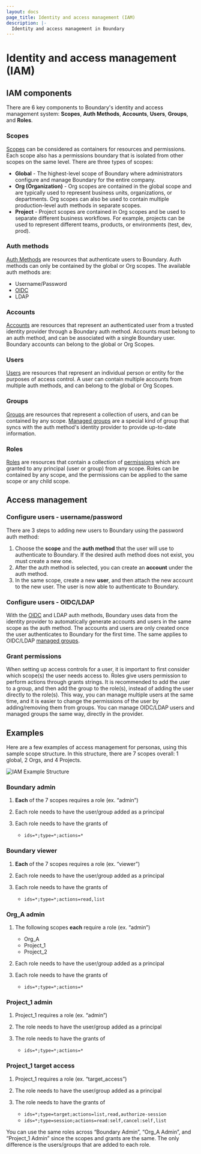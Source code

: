 ```yaml
---
layout: docs
page_title: Identity and access management (IAM)
description: |-
  Identity and access management in Boundary
---
```


# Identity and access management (IAM)

## IAM components
There are 6 key components to Boundary's identity and access management system: **Scopes**, **Auth Methods**, **Accounts**, **Users**, **Groups**, and **Roles**.

### Scopes
[Scopes](/boundary/docs/concepts/domain-model/scopes) can be considered as containers for resources and permissions. Each scope also has a permissions boundary that is isolated from other scopes on the same level. There are three types of scopes:
- **Global** - The highest-level scope of Boundary where administrators configure and manage Boundary for the entire company.
- **Org (Organization)** - Org scopes are contained in the global scope and are typically used to represent business units, organizations, or departments.
Org scopes can also be used to contain multiple production-level auth methods in separate scopes.
- **Project** - Project scopes are contained in Org scopes and be used to separate different business workflows. For example, projects can be used to represent different teams, products, or environments (test, dev, prod).

### Auth methods
[Auth Methods](/boundary/docs/concepts/domain-model/auth-methods) are resources that authenticate users to
Boundary. Auth methods can only be contained by the global or Org scopes. The available auth methods are:
- Username/Password
- [OIDC](/boundary/tutorials/identity-management/oidc-auth)
- LDAP

### Accounts
[Accounts](/boundary/docs/concepts/domain-model/accounts) are resources that represent an authenticated user from a trusted identity provider through a Boundary auth method. Accounts must belong to an auth method, and can be associated with a single Boundary user. Boundary accounts can belong to the global or Org Scopes.

### Users
[Users](/boundary/docs/concepts/domain-model/users) are resources that represent an individual person or entity for the purposes of
access control. A user can contain multiple accounts from multiple auth methods, and can belong to the global or Org Scopes.

### Groups
[Groups](/boundary/docs/concepts/domain-model/groups) are resources that represent a collection of users, and can be contained by any
scope. [Managed groups](/boundary/docs/concepts/domain-model/managed-groups) are a special kind of group that syncs with the auth
method's identity provider to provide up-to-date information.

### Roles
[Roles](/boundary/docs/concepts/domain-model/roles) are resources that contain a collection of
[permissions](/boundary/docs/concepts/security/permissions) which are granted to any principal (user or group) from any scope. Roles
can be contained by any scope, and the permissions can be applied to the same scope or any child scope.

## Access management

### Configure users - username/password
There are 3 steps to adding new users to Boundary using the password auth method:
1. Choose the **scope** and the **auth method** that the user will use to authenticate to Boundary. If the desired auth method does not exist, you must create a new one.
2. After the auth method is selected, you can create an **account** under the auth method.
3. In the same scope, create a new **user**, and then attach the new account to the new user. The user is now able to authenticate to Boundary.

### Configure users - OIDC/LDAP
With the [OIDC](/boundary/tutorials/identity-management/oidc-auth) and LDAP auth methods, Boundary uses data from the identity provider to automatically generate accounts and users in the same scope
as the auth method. The accounts and users are only created once the user authenticates to Boundary for the first time.
The same applies to OIDC/LDAP [managed groups](/boundary/tutorials/identity-management/oidc-idp-groups).

### Grant permissions
When setting up access controls for a user, it is important to first consider which scope(s) the user needs access to. Roles give users permission to perform actions through grants strings.
It is recommended to add the user to a group, and then add the group to the role(s), instead of adding the user directly to the role(s). This way, you can manage multiple users at the same time, and it is easier to
change the permissions of the user by adding/removing them from groups. You can manage OIDC/LDAP users and managed groups the same way, directly in the provider.

## Examples
Here are a few examples of access management for personas, using this sample scope structure. In this structure, there are 7 scopes overall: 1 global, 2 Orgs, and 4
Projects.

![IAM Example Structure](/img/iam-example-structure.png)

### Boundary admin
1. **Each** of the 7 scopes requires a role (ex. “admin”)
2. Each role needs to have the user/group added as a principal
3. Each role needs to have the grants of

   - `ids=*;type=*;actions=*`

### Boundary viewer
1. **Each** of the 7 scopes requires a role (ex. “viewer”)
2. Each role needs to have the user/group added as a principal
3. Each role needs to have the grants of

   - `ids=*;type=*;actions=read,list`

### Org_A admin
1. The following scopes **each** require a role (ex. “admin”)
    - Org_A
    - Project_1
    - Project_2
2. Each role needs to have the user/group added as a principal
3. Each role needs to have the grants of

   - `ids=*;type=*;actions=*`

### Project_1 admin
1. Project_1 requires a role (ex. “admin”)
2. The role needs to have the user/group added as a principal
3. The role needs to have the grants of

   - `ids=*;type=*;actions=*`

### Project_1 target access
1. Project_1 requires a role (ex. “target_access”)
2. The role needs to have the user/group added as a principal
3. The role needs to have the grants of

   - `ids=*;type=target;actions=list,read,authorize-session`
   - `ids=*;type=session;actions=read:self,cancel:self,list`

<Tip>
You can use the same roles across “Boundary Admin”, “Org_A Admin”, and “Project_1 Admin” since the scopes and grants are the same. The only difference is
the users/groups that are added to each role.
</Tip>

